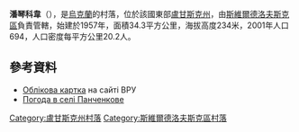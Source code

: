 {{coord|48|2|37|N|39|46|14|E|scale:100000|display=title}}

'''潘琴科韋'''（{{lang-uk|Панченкове}}），是[[烏克蘭|烏克蘭]]的村落，位於該國東部[[盧甘斯克州|盧甘斯克州]]，由[[斯維爾德洛夫斯克區|斯維爾德洛夫斯克區]]負責管轄，始建於1957年，面積34.3平方公里，海拔高度234米，2001年人口694，人口密度每平方公里20.2人。

==參考資料==
* [http://w1.c1.rada.gov.ua/pls/z7503/A005?rdat1=04.01.2014&rf7571=18585 Облікова картка] {{Wayback|url=http://w1.c1.rada.gov.ua/pls/z7503/A005?rdat1=04.01.2014&rf7571=18585 |date=20140104213117 }} на сайті ВРУ
* [http://weather.in.ua/ua/lyganskaja/19578 Погода в селі Панченкове]

{{DEFAULTSORT:Панченкове}}
[[Category:盧甘斯克州村落|Category:盧甘斯克州村落]]
[[Category:斯維爾德洛夫斯克區村落|Category:斯維爾德洛夫斯克區村落]]


{{Luhansk-geo-stub}}